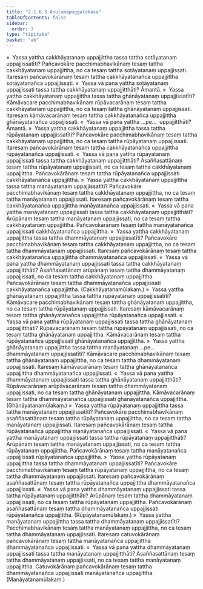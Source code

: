 ```yaml
---
title: "2.1.6.3 Anulomapuggalokāsa"
tableOfContents: false
sidebar:
  order: 3
type: "tipitaka"
basket: "ab"
---
```



<DynamicBreadcrumb />

<Division number="109">

<Paragraph number="966">
»  Yassa yattha cakkhāyatanaṃ uppajjittha tassa tattha sotāyatanaṃ uppajjissatīti?
</Paragraph>

<Paragraph number="967">
Pañcavokāre pacchimabhavikānaṃ tesaṃ tattha cakkhāyatanaṃ uppajjittha, no ca tesaṃ tattha sotāyatanaṃ uppajjissati. Itaresaṃ pañcavokārānaṃ tesaṃ tattha cakkhāyatanañca uppajjittha sotāyatanañca uppajjissati.
</Paragraph>

<Paragraph number="968">
«  Yassa vā pana yattha sotāyatanaṃ uppajjissati tassa tattha cakkhāyatanaṃ uppajjitthāti? Āmantā.
</Paragraph>

<Paragraph number="969">
»  Yassa yattha cakkhāyatanaṃ uppajjittha tassa tattha ghānāyatanaṃ uppajjissatīti?
</Paragraph>

<Paragraph number="970">
Kāmāvacare pacchimabhavikānaṃ rūpāvacarānaṃ tesaṃ tattha cakkhāyatanaṃ uppajjittha, no ca tesaṃ tattha ghānāyatanaṃ uppajjissati. Itaresaṃ kāmāvacarānaṃ tesaṃ tattha cakkhāyatanañca uppajjittha ghānāyatanañca uppajjissati.
</Paragraph>

<Paragraph number="971">
«  Yassa vā pana yattha …pe…  uppajjitthāti? Āmantā.
</Paragraph>

<Paragraph number="972">
»  Yassa yattha cakkhāyatanaṃ uppajjittha tassa tattha rūpāyatanaṃ uppajjissatīti?
</Paragraph>

<Paragraph number="973">
Pañcavokāre pacchimabhavikānaṃ tesaṃ tattha cakkhāyatanaṃ uppajjittha, no ca tesaṃ tattha rūpāyatanaṃ uppajjissati. Itaresaṃ pañcavokārānaṃ tesaṃ tattha cakkhāyatanañca uppajjittha rūpāyatanañca uppajjissati.
</Paragraph>

<Paragraph number="974">
«  Yassa vā pana yattha rūpāyatanaṃ uppajjissati tassa tattha cakkhāyatanaṃ uppajjitthāti?
</Paragraph>

<Paragraph number="975">
Asaññasattānaṃ tesaṃ tattha rūpāyatanaṃ uppajjissati, no ca tesaṃ tattha cakkhāyatanaṃ uppajjittha. Pañcavokārānaṃ tesaṃ tattha rūpāyatanañca uppajjissati cakkhāyatanañca uppajjittha.
</Paragraph>

<Paragraph number="976">
»  Yassa yattha cakkhāyatanaṃ uppajjittha tassa tattha manāyatanaṃ uppajjissatīti?
</Paragraph>

<Paragraph number="977">
Pañcavokāre pacchimabhavikānaṃ tesaṃ tattha cakkhāyatanaṃ uppajjittha, no ca tesaṃ tattha manāyatanaṃ uppajjissati. Itaresaṃ pañcavokārānaṃ tesaṃ tattha cakkhāyatanañca uppajjittha manāyatanañca uppajjissati.
</Paragraph>

<Paragraph number="978">
«  Yassa vā pana yattha manāyatanaṃ uppajjissati tassa tattha cakkhāyatanaṃ uppajjitthāti?
</Paragraph>

<Paragraph number="979">
Arūpānaṃ tesaṃ tattha manāyatanaṃ uppajjissati, no ca tesaṃ tattha cakkhāyatanaṃ uppajjittha. Pañcavokārānaṃ tesaṃ tattha manāyatanañca uppajjissati cakkhāyatanañca uppajjittha.
</Paragraph>

<Paragraph number="980">
»  Yassa yattha cakkhāyatanaṃ uppajjittha tassa tattha dhammāyatanaṃ uppajjissatīti?
</Paragraph>

<Paragraph number="981">
Pañcavokāre pacchimabhavikānaṃ tesaṃ tattha cakkhāyatanaṃ uppajjittha, no ca tesaṃ tattha dhammāyatanaṃ uppajjissati. Itaresaṃ pañcavokārānaṃ tesaṃ tattha cakkhāyatanañca uppajjittha dhammāyatanañca uppajjissati.
</Paragraph>

<Paragraph number="982">
«  Yassa vā pana yattha dhammāyatanaṃ uppajjissati tassa tattha cakkhāyatanaṃ uppajjitthāti?
</Paragraph>

<Paragraph number="983">
Asaññasattānaṃ arūpānaṃ tesaṃ tattha dhammāyatanaṃ uppajjissati, no ca tesaṃ tattha cakkhāyatanaṃ uppajjittha. Pañcavokārānaṃ tesaṃ tattha dhammāyatanañca uppajjissati cakkhāyatanañca uppajjittha. (Cakkhāyatanamūlakaṃ.)
</Paragraph>

</Division>
<Division number="110">

<Paragraph number="984">
»  Yassa yattha ghānāyatanaṃ uppajjittha tassa tattha rūpāyatanaṃ uppajjissatīti?
</Paragraph>

<Paragraph number="985">
Kāmāvacare pacchimabhavikānaṃ tesaṃ tattha ghānāyatanaṃ uppajjittha, no ca tesaṃ tattha rūpāyatanaṃ uppajjissati. Itaresaṃ kāmāvacarānaṃ tesaṃ tattha ghānāyatanañca uppajjittha rūpāyatanañca uppajjissati.
</Paragraph>

<Paragraph number="986">
«  Yassa vā pana yattha rūpāyatanaṃ uppajjissati tassa tattha ghānāyatanaṃ uppajjitthāti?
</Paragraph>

<Paragraph number="987">
Rūpāvacarānaṃ tesaṃ tattha rūpāyatanaṃ uppajjissati, no ca tesaṃ tattha ghānāyatanaṃ uppajjittha. Kāmāvacarānaṃ tesaṃ tattha rūpāyatanañca uppajjissati ghānāyatanañca uppajjittha.
</Paragraph>

<Paragraph number="988">
»  Yassa yattha ghānāyatanaṃ uppajjittha tassa tattha manāyatanaṃ …pe…  dhammāyatanaṃ uppajjissatīti?
</Paragraph>

<Paragraph number="989">
Kāmāvacare pacchimabhavikānaṃ tesaṃ tattha ghānāyatanaṃ uppajjittha, no ca tesaṃ tattha dhammāyatanaṃ uppajjissati. Itaresaṃ kāmāvacarānaṃ tesaṃ tattha ghānāyatanañca uppajjittha dhammāyatanañca uppajjissati.
</Paragraph>

<Paragraph number="990">
«  Yassa vā pana yattha dhammāyatanaṃ uppajjissati tassa tattha ghānāyatanaṃ uppajjitthāti?
</Paragraph>

<Paragraph number="991">
Rūpāvacarānaṃ arūpāvacarānaṃ tesaṃ tattha dhammāyatanaṃ uppajjissati, no ca tesaṃ tattha ghānāyatanaṃ uppajjittha. Kāmāvacarānaṃ tesaṃ tattha dhammāyatanañca uppajjissati ghānāyatanañca uppajjittha. (Ghānāyatanamūlakaṃ.)
</Paragraph>

</Division>
<Division number="111">

<Paragraph number="992">
»  Yassa yattha rūpāyatanaṃ uppajjittha tassa tattha manāyatanaṃ uppajjissatīti?
</Paragraph>

<Paragraph number="993">
Pañcavokāre pacchimabhavikānaṃ asaññasattānaṃ tesaṃ tattha rūpāyatanaṃ uppajjittha, no ca tesaṃ tattha manāyatanaṃ uppajjissati. Itaresaṃ pañcavokārānaṃ tesaṃ tattha rūpāyatanañca uppajjittha manāyatanañca uppajjissati.
</Paragraph>

<Paragraph number="994">
«  Yassa vā pana yattha manāyatanaṃ uppajjissati tassa tattha rūpāyatanaṃ uppajjitthāti?
</Paragraph>

<Paragraph number="995">
Arūpānaṃ tesaṃ tattha manāyatanaṃ uppajjissati, no ca tesaṃ tattha rūpāyatanaṃ uppajjittha. Pañcavokārānaṃ tesaṃ tattha manāyatanañca uppajjissati rūpāyatanañca uppajjittha.
</Paragraph>

<Paragraph number="996">
»  Yassa yattha rūpāyatanaṃ uppajjittha tassa tattha dhammāyatanaṃ uppajjissatīti?
</Paragraph>

<Paragraph number="997">
Pañcavokāre pacchimabhavikānaṃ tesaṃ tattha rūpāyatanaṃ uppajjittha, no ca tesaṃ tattha dhammāyatanaṃ uppajjissati. Itaresaṃ pañcavokārānaṃ asaññasattānaṃ tesaṃ tattha rūpāyatanañca uppajjittha dhammāyatanañca uppajjissati.
</Paragraph>

<Paragraph number="998">
«  Yassa vā pana yattha dhammāyatanaṃ uppajjissati tassa tattha rūpāyatanaṃ uppajjitthāti?
</Paragraph>

<Paragraph number="999">
Arūpānaṃ tesaṃ tattha dhammāyatanaṃ uppajjissati, no ca tesaṃ tattha rūpāyatanaṃ uppajjittha. Pañcavokārānaṃ asaññasattānaṃ tesaṃ tattha dhammāyatanañca uppajjissati rūpāyatanañca uppajjittha. (Rūpāyatanamūlakaṃ.)
</Paragraph>

</Division>
<Division number="112">

<Paragraph number="1000">
»  Yassa yattha manāyatanaṃ uppajjittha tassa tattha dhammāyatanaṃ uppajjissatīti?
</Paragraph>

<Paragraph number="1001">
Pacchimabhavikānaṃ tesaṃ tattha manāyatanaṃ uppajjittha, no ca tesaṃ tattha dhammāyatanaṃ uppajjissati. Itaresaṃ catuvokārānaṃ pañcavokārānaṃ tesaṃ tattha manāyatanañca uppajjittha dhammāyatanañca uppajjissati.
</Paragraph>

<Paragraph number="1002">
«  Yassa vā pana yattha dhammāyatanaṃ uppajjissati tassa tattha manāyatanaṃ uppajjitthāti?
</Paragraph>

<Paragraph number="1003">
Asaññasattānaṃ tesaṃ tattha dhammāyatanaṃ uppajjissati, no ca tesaṃ tattha manāyatanaṃ uppajjittha. Catuvokārānaṃ pañcavokārānaṃ tesaṃ tattha dhammāyatanañca uppajjissati manāyatanañca uppajjittha. (Manāyatanamūlakaṃ.)
</Paragraph>
</Division>